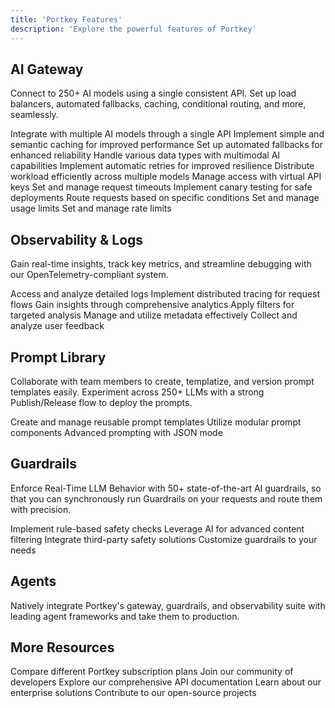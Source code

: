 ```yaml
---
title: 'Portkey Features'
description: 'Explore the powerful features of Portkey'
---
```


## AI Gateway

Connect to 250+ AI models using a single consistent API. Set up load balancers, automated fallbacks, caching, conditional routing, and more, seamlessly.

<CardGroup cols={3}>
  <Card title="🌐 Universal API" href="/product/ai-gateway/universal-api">
    Integrate with multiple AI models through a single API
  </Card>
  <Card title="💾 Caching" href="/product/ai-gateway/cache-simple-and-semantic">
    Implement simple and semantic caching for improved performance
  </Card>
  <Card title="🔄 Fallbacks" href="/product/ai-gateway/fallbacks">
    Set up automated fallbacks for enhanced reliability
  </Card>
  <Card title="🔀 Multimodal Capabilities" href="/product/ai-gateway/multimodal-capabilities">
    Handle various data types with multimodal AI capabilities
  </Card>
  <Card title="🔁 Automatic Retries" href="/product/ai-gateway/automatic-retries">
    Implement automatic retries for improved resilience
  </Card>
  <Card title="⚖️ Load Balancing" href="/product/ai-gateway/load-balancing">
    Distribute workload efficiently across multiple models
  </Card>
  <Card title="🔑 Virtual Keys" href="/product/ai-gateway/virtual-keys">
    Manage access with virtual API keys
  </Card>
  <Card title="⏱️ Request Timeouts" href="/product/ai-gateway/request-timeouts">
    Set and manage request timeouts
  </Card>
  <Card title="🐤 Canary Tests" href="/product/ai-gateway/canary-testing">
    Implement canary testing for safe deployments
  </Card>
  <Card title="🚦 Conditional Routing" href="/product/ai-gateway/conditional-routing">
    Route requests based on specific conditions
  </Card>
  <Card title="💳 Usage Limits" href="/product/ai-gateway/usage-limits">
    Set and manage usage limits
  </Card>
  <Card title="🔢 Rate Limits" href="/product/ai-gateway/rate-limits">
    Set and manage rate limits
  </Card>
</CardGroup>

## Observability & Logs

Gain real-time insights, track key metrics, and streamline debugging with our OpenTelemetry-compliant system.

<CardGroup cols={3}>
  <Card title="📜 Logs" href="/product/observability/logs">
    Access and analyze detailed logs
  </Card>
  <Card title="🕵️ Tracing" href="/product/observability/traces">
    Implement distributed tracing for request flows
  </Card>
  <Card title="📊 Analytics" href="/product/observability/analytics">
    Gain insights through comprehensive analytics
  </Card>
  <Card title="🧪 Filters" href="/product/observability/filters">
    Apply filters for targeted analysis
  </Card>
  <Card title="🏷️ Metadata" href="/product/observability/metadata">
    Manage and utilize metadata effectively
  </Card>
  <Card title="💬 Feedback" href="/product/observability/feedback">
    Collect and analyze user feedback
  </Card>
</CardGroup>

## Prompt Library

Collaborate with team members to create, templatize, and version prompt templates easily. Experiment across 250+ LLMs with a strong Publish/Release flow to deploy the prompts.

<CardGroup cols={3}>
  <Card title="🧩 Prompt Templates" href="/product/prompt-library/prompt-templates">
    Create and manage reusable prompt templates
  </Card>
  <Card title="✂️ Prompt Partials" href="/product/prompt-library/prompt-partials">
    Utilize modular prompt components
  </Card>
  <Card title="{ } JSON Mode Prompting" href="/product/prompt-library/advanced-prompting-with-json-mode">
    Advanced prompting with JSON mode
  </Card>
</CardGroup>

## Guardrails

Enforce Real-Time LLM Behavior with 50+ state-of-the-art AI guardrails, so that you can synchronously run Guardrails on your requests and route them with precision.

<CardGroup cols={2}>
  <Card title="🛡️ Deterministic Guardrails" href="/product/guardrails/list-of-guardrail-checks">
    Implement rule-based safety checks
  </Card>
  <Card title="🤖 LLM-based Guardrails" href="/product/guardrails/list-of-guardrail-checks">
    Leverage AI for advanced content filtering
  </Card>
  <Card title="🤝 Partner Guardrails" href="/product/guardrails/list-of-guardrail-checks">
    Integrate third-party safety solutions
  </Card>
  <Card title="🎒 Bring Your Own" href="/product/guardrails/list-of-guardrail-checks/bring-your-own-guardrails">
    Customize guardrails to your needs
  </Card>
</CardGroup>

## Agents

Natively integrate Portkey's gateway, guardrails, and observability suite with leading agent frameworks and take them to production.

<CardGroup cols={3}>
  <Card title="🤖 Autogen" href="/integrations/agents/autogen">
  </Card>
  <Card title="👥 CrewAI" href="/integrations/agents/crewai">
  </Card>
  <Card title="🔗 Langchain Agents" href="/integrations/agents/langchain-agents">
  </Card>
  <Card title="🦙 Llama Agents" href="/integrations/agents/llama-agents">
  </Card>
  <Card title="φ PhiData" href="/integrations/agents/phidata">
  </Card>
  <Card title="🔀 ControlFlow" href="/integrations/agents/control-flow">
  </Card>
  <Card title="🕸️ LangGraph" href="/integrations/agents/langgraph">
  </Card>
</CardGroup>

## More Resources

<CardGroup cols={2}>
  <Card title="📋 Portkey Plans" href="/product/product-feature-comparison">
    Compare different Portkey subscription plans
  </Card>
  <Card title="💬 Developer Forum" href="/support/developer-forum">
    Join our community of developers
  </Card>
  <Card title="📚 API Reference" href="/api-reference">
    Explore our comprehensive API documentation
  </Card>
  <Card title="🏢 Portkey Enterprise" href="/product/enterprise-offering">
    Learn about our enterprise solutions
  </Card>
  <Card title="🌐 Portkey Open Source" href="/product/open-source">
    Contribute to our open-source projects
  </Card>
</CardGroup>
